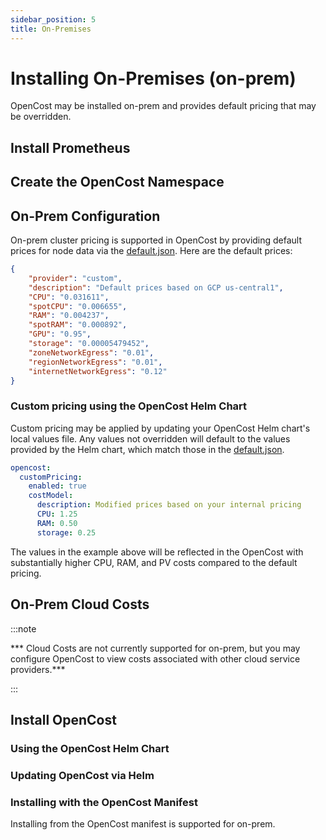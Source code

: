 ```yaml
---
sidebar_position: 5
title: On-Premises
---
```


# Installing On-Premises (on-prem)

OpenCost may be installed on-prem and provides default pricing that may be overridden.
<Installing/>

## Install Prometheus

<InstallPrometheus/>
<CustomPrometheus/>

## Create the OpenCost Namespace

<Namespace/>

## On-Prem Configuration

On-prem cluster pricing is supported in OpenCost by providing default prices for node data via the [default.json](https://github.com/opencost/opencost/blob/develop/configs/default.json). Here are the default prices:

```json
{
    "provider": "custom",
    "description": "Default prices based on GCP us-central1",
    "CPU": "0.031611",
    "spotCPU": "0.006655",
    "RAM": "0.004237",
    "spotRAM": "0.000892",
    "GPU": "0.95",
    "storage": "0.00005479452",
    "zoneNetworkEgress": "0.01",
    "regionNetworkEgress": "0.01",
    "internetNetworkEgress": "0.12"
}
```

### Custom pricing using the OpenCost Helm Chart

Custom pricing may be applied by updating your OpenCost Helm chart's local values file. Any values not overridden will default to the values provided by the Helm chart, which match those in the [default.json](https://github.com/opencost/opencost/blob/develop/configs/default.json).

```yaml
opencost:
  customPricing:
    enabled: true
    costModel:
      description: Modified prices based on your internal pricing
      CPU: 1.25
      RAM: 0.50
      storage: 0.25
```

The values in the example above will be reflected in the OpenCost with substantially higher CPU, RAM, and PV costs compared to the default pricing.

## On-Prem Cloud Costs

:::note

*** Cloud Costs are not currently supported for on-prem, but you may configure OpenCost to view costs associated with other cloud service providers.***

:::

<CloudCosts/>

## Install OpenCost

<Helm/>

### Using the OpenCost Helm Chart

<InstallOpenCost/>

### Updating OpenCost via Helm

<UpdateOpenCost/>

### Installing with the OpenCost Manifest

Installing from the OpenCost manifest is supported for on-prem.

<InstallManifest/>
